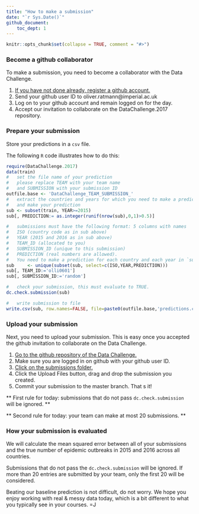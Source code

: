 ```yaml
---
title: "How to make a submission"
date: "`r Sys.Date()`"
github_document:
    toc_dept: 1
---
```


```r
knitr::opts_chunk$set(collapse = TRUE, comment = "#>")
```


### Become a github collaborator

To make a submission, you need to become a collaborator with the Data Challenge.

1. [If you have not done already, register a github
   account.](https://www.imperial.ac.uk/admin-services/ict/self-service/research-support/research-support-systems/github/)
2. Send your github user ID to oliver.ratmann@imperial.ac.uk
3. Log on to your github account and remain logged on for the day.
4. Accept our invitation to collaborate on the DataChallenge.2017 repository. 


### Prepare your submission
 
Store your predictions in a `csv` file. 

The following `R` code illustrates how to do this:

```r
require(DataChallenge.2017)
data(train)
#	set the file name of your prediction
#	please replace TEAM with your team name
#	and SUBMISSION with your submission ID
outfile.base <- 'DataChallenge_TEAM_SUBMISSION_'
#	extract the countries and years for which you need to make a prediction
#	and make your prediction
sub <- subset(train, YEAR>=2015)	
sub[, PREDICTION:= as.integer(runif(nrow(sub),0,1)>0.5)]

#	submissions must have the following format: 5 columns with names
#	ISO (country code as in sub above)
#	YEAR (2015 and 2016 as in sub above)
#	TEAM_ID (allocated to you)
#	SUBMISSION_ID (unique to this submission)
#	PREDICTION (real numbers are allowed). 
#	You need to make a prediction for each country and each year in `subset(train, YEAR>=2015)`.
sub		<- unique(subset(sub, select=c(ISO,YEAR,PREDICTION)))
sub[, TEAM_ID:='olli0601']
sub[, SUBMISSION_ID:='random']

#	check your submission, this must evaluate to TRUE. 
dc.check.submission(sub)

#	write submission to file
write.csv(sub, row.names=FALSE, file=paste0(outfile.base,'predictions.csv'))
```    

### Upload your submission

Next, you need to upload your submission. This is easy once you accepted the
github invitation to collaborate on the Data Challenge. 


1. [Go to the github repository of the Data
   Challenge.](https://github.com/olli0601/DataChallenge.2017)
2. Make sure you are logged in on github with your github user ID. 
3. [Click on the submissions folder.](https://github.com/olli0601/DataChallenge.2017/tree/master/submissions)
4. Click the Upload Files button, drag and drop the submission you created.
5. Commit your submission to the master branch. That s it! 

** First rule for today: submissions that do not pass `dc.check.submission` will
be ignored. **

** Second rule for today: your team can make at most 20 submissions. **

### How your submission is evaluated

We will calculate the mean squared error between all of your submissions and the
true number of epidemic outbreaks in 2015 and 2016 across all countries.

Submissions that do not pass the `dc.check.submission` will be ignored. If more
than 20 entries are submitted by your team, only the first 20 will be
considered.

Beating our baseline prediction is not difficult, do not worry. We hope you
enjoy working with real & messy data today, which is a bit different to what
you typically see in your courses. =J  